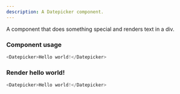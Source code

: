 ```yaml
---
description: A Datepicker component.
---
```



A component that does something special and renders text in a div.

### Component usage
```js
<Datepicker>Hello world!</Datepicker>
```

### Render hello world!

```js live
<Datepicker>Hello world!</Datepicker>
```

